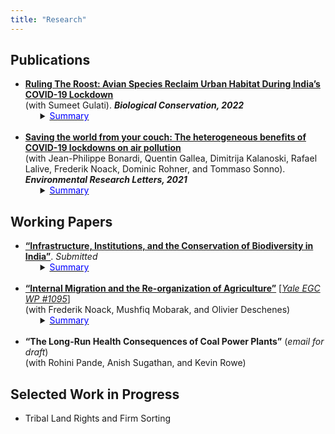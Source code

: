 ```yaml
---
title: "Research"
---
```


## Publications

* [**Ruling The Roost: Avian Species Reclaim Urban Habitat During India's COVID-19 Lockdown**](https://www.sciencedirect.com/science/article/pii/S0006320722001501)   
(with Sumeet Gulati). ***Biological Conservation, 2022***
<ul><li style="list-style-type: none;">
<details> <summary><u><span style="color: blue">Summary</span></u></summary>
  + **Abstract**: As we retreated to our dwellings in the “anthropause” of spring 2020, were the wildlife sightings in previously crowded spaces a reclamation of habitat, or a mere increase in detection? We leverage an increase in balcony birdwatching, a million eBird entries, and difference-in-difference techniques to test if urban avian species richness rose during India's COVID-19 lockdown. Controlling for effort, birdwatchers in the 20 most populous cities observed a 16% increase in the number of species during lockdown. While human activity stopped overnight, and noise and visual pollution decreased soon after, increased species diversity was observed 1–2 weeks later; evidence that gradual population recovery, not better detection, underlay our results. We find at-risk, and rare, species among those reclaiming cities, implying that reducing human disturbance in urban areas can protect threatened species. Increased species diversity likely derives from a reduction in noise and air pollution associated with the lockdown, implying that urban planners should consider conservation co-benefits of urban policies when designing sustainable cities.
  
  + **Media**: [Nature India](https://www.nature.com/articles/d44151-022-00060-2)
</details>
</li></ul>
<br>
* [**Saving the world from your couch: The heterogeneous benefits of COVID-19 lockdowns on air pollution**](https://iopscience.iop.org/article/10.1088/1748-9326/abee4d)  
(with Jean-Philippe Bonardi, Quentin Gallea, Dimitrija Kalanoski, Rafael Lalive, Frederik Noack, Dominic Rohner, and Tommaso Sonno). ***Environmental Research Letters, 2021***
<ul><li style="list-style-type: none;">
<details> <summary><u><span style="color: blue">Summary</span></u></summary>
  + **Abstract**: In Spring 2020, COVID-19 led to an unprecedented halt in public and economic life across the globe. In an otherwise tragic time, this provides a unique natural experiment to investigate the environmental impact of such a (temporary) 'de-globalization'. Here, we estimate the medium-run impact of a battery of COVID-19 related lockdown measures on air quality across 162 countries, going beyond the existing short-run estimates from a limited number of countries. In doing so, we leverage a new dataset categorizing lockdown measures and tracking their implementation and release, extending to 31 August 2020. We find that domestic and international lockdown measures overall led to a decline in PM2.5 pollution by 45% and 35%, respectively. This substantial impact persists in the medium-run, even as lockdowns are lifted, there is, however, substantial heterogeneity across different types of lockdown measures, different countries, and different sources of pollution. We show that some country trajectories are much more appealing (with fewer COVID-19 casualties, less economic downturn and bigger pollution reductions) than others. Our results have important policy implications and highlight the potential to 'build back better' a sustainable economy where pollution can be curbed in a less economically costly way than during the COVID-19 pandemic.

  + **Media**: [UBC Press Release](https://news.ubc.ca/2021/04/06/covid-19-lockdowns-only-reduced-air-pollution-in-some-parts-of-the-world/), [VoxEU](https://voxeu.org/article/pollution-reductions-during-lockdowns-can-teach-us-how-build-back-better), [The Conversation](https://theconversation.com/covid-19-lockdowns-improved-air-quality-in-some-cities-shedding-light-on-how-to-curb-pollution-158356), [I by IMD](https://iby.imd.org/sustainability/stay-home-to-save-the-world-not-so-fast/), [National Post](https://nationalpost.com/pmn/news-pmn/covid-19-lockdowns-improved-air-quality-in-some-cities-shedding-light-on-how-to-curb-pollution), [Global TV](https://globalnews.ca/video/7742442/ubc-study-finds-pollution-did-not-decrease-everywhere-during-pandemic/), [Vancouver is awesome](https://www.vancouverisawesome.com/coronavirus-covid-19-local-news/heres-why-covid-19-lockdowns-only-reduced-air-pollution-in-parts-of-the-world-3607865), [InfoTel](https://infotel.ca/newsitem/canada-saw-30-decrease-in-air-pollution-during-first-wave-lockdown-ubc-study/it82126), [24heures (French)](https://www.24heures.ch/la-pollution-a-baisse-beaucoup-plus-que-lactivite-economique-756413910716), [Radio Canada Internacional (Spanish)](https://www.rcinet.ca/es/2021/04/13/el-confinamiento-no-redujo-la-contaminacion-del-aire-tanto-como-se-esperaba/), [Spice Podcast](https://soundcloud.com/user-244969524-696484203/ubc-study-found-covid-19-lockdowns-only-reduced-air-pollution-in-some-parts-of-the-world)
</details>
</li></ul>

## Working Papers

* [**"Infrastructure, Institutions, and the Conservation of Biodiversity in India"**](/pdf/rmadhok_jmp_2022.pdf). *Submitted*  
<ul><li style="list-style-type: none;">
<details> <summary><u><span style="color: blue">Summary</span></u></summary>
  + **Abstract**: Biodiversity in the tropics is severely threatened by land use change. This paper studies how infrastructure expansion degrades biodiversity in India and the role of local institutions in mitigating the tradeoff. Combining new data on infrastructure-driven deforestation with one million birdwatching diaries, and using within-observer variation for identification, I document a sizeable infrastructure-biodiversity tradeoff. Transport, irrigation, resettlement camps, and mining projects account for 20\% of total species loss.  Publicly owned projects are especially harmful, and species diversity does not recover in the medium run. Lastly, I find that species loss is more than halved when local institutions enable marginalized communities, who are excluded from project planning, to mobilize around their interests. Informed consent by indigenous tribes is a key mechanism, underscoring the importance of grassroots institutions for balancing development and conservation.

  + **Presented At**: NBER Summer Institute (Environment & Energy Economics), AERE Summer Conference, PacDev, Camp Resources, Columbia Sustainable Development Workshop, Canadian Resource and Environmental Economics Association
  
  + **Media**: [Ideas of India podcast](https://www.discoursemagazine.com/politics/2022/09/29/ideas-of-india-the-development-biodiversity-tradeoff-in-india/)
</details>
</li></ul>
<br>
* [**"Internal Migration and the Re-organization of Agriculture"**](/pdf/2022_rural_urban_agriculture.pdf) [[*Yale EGC WP #1095*]](/pdf/2022_rural_urban_agriculture_egc.pdf)  
(with Frederik Noack, Mushfiq Mobarak, and Olivier Deschenes)
<ul><li style="list-style-type: none;"> 
<details> <summary><u><span style="color: blue">Summary</span></u></summary>
  + **Abstract:** This paper studies the response of agricultural production to rural labor loss during the process of urbanization. Using household microdata from India and exogenous variation in migration induced by urban income shocks interacted with distance to cities, we document sharp declines in crop production among migrant-sending households residing near cities. Households with migration opportunities do not substitute agricultural labour with capital, nor do they adopt new agricultural machinery. Instead, they divest from agriculture altogether and cultivate less land. We use a two-sector general equilibrium model with crop and land markets to trace the ensuing spatial reorganization of agriculture. Other non-migrant village residents expand farming (land market channel) and farmers in more remote villages with fewer migration opportunities adopt yield-enhancing technologies and produce more crops (crop market channel). Counterfactual simulations show that over half of the aggregate food production losses driven by urbanization is mitigated by these spillovers. This leads to a spatial reorganization in which food production moves away from urban areas and towards remote areas with low emigration.
  
  + **Presented At**: 20th Occasional Workshop in Environmental and Resource Economics, OSWEET, PacDev, Western Economic Association
</details>
</li></ul>
<br>
* **"The Long-Run Health Consequences of Coal Power Plants"**  (*email for draft*)  
(with Rohini Pande, Anish Sugathan, and Kevin Rowe)

## Selected Work in Progress

* Tribal Land Rights and Firm Sorting 